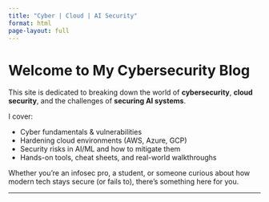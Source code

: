 ```yaml
---
title: "Cyber | Cloud | AI Security"
format: html
page-layout: full
---
```


# Welcome to My Cybersecurity Blog

This site is dedicated to breaking down the world of **cybersecurity**, **cloud security**, and the challenges of **securing AI systems**.

I cover:

- Cyber fundamentals & vulnerabilities
- Hardening cloud environments (AWS, Azure, GCP)
- Security risks in AI/ML and how to mitigate them
- Hands-on tools, cheat sheets, and real-world walkthroughs

Whether you're an infosec pro, a student, or someone curious about how modern tech stays secure (or fails to), there's something here for you.

---